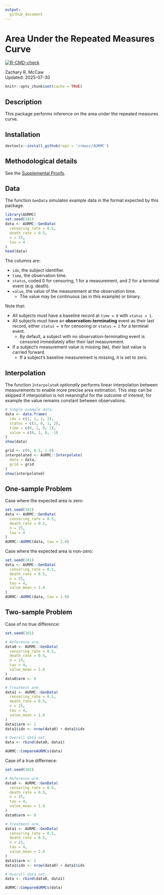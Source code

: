 ```yaml
---
output: 
  github_document
--- 
```


# Area Under the Repeated Measures Curve

<!-- badges: start -->
[![R-CMD-check](https://github.com/zrmacc/AURMC/actions/workflows/R-CMD-check.yaml/badge.svg)](https://github.com/zrmacc/AURMC/actions/workflows/R-CMD-check.yaml)
<!-- badges: end -->

Zachary R. McCaw <br>
Updated: 2025-07-30

```r
knitr::opts_chunk$set(cache = TRUE)
```

## Description

This package performs inference on the area under the repeated measures curve.

## Installation

```R
devtools::install_github(repo = 'zrmacc/AURMC')
```

## Methodological details

See the [Supplemental Proofs](docs/supplemental-proofs.pdf).

## Data

The function `GenData` simulates example data in the format expected by this package. 

```R
library(AURMC)
set.seed(101)
data <- AURMC::GenData(
  censoring_rate = 0.5,
  death_rate = 0.5,
  n = 25,
  tau = 4
)
head(data)
```

The columns are:

* `idx`, the subject identifier. 
* `time`, the observation time. 
* `status`, coded 0 for censoring, 1 for a measurement, and 2 for a terminal event (e.g. death).
* `value`, the value of the measurement at the observation time. 
  - The value may be continuous (as in this example) or binary. 

Note that:

* All subjects must have a baseline record at `time = 0` with `status = 1`.
* All subjects must have an **observation-terminating** event as their last record, either `status = 0` for censoring or `status = 2` for a terminal event.
  - By default, a subject with no observation-terminating event is censored immediately after their last measurement.
* If a subject's measurement value is missing (`NA`), their last value is carried forward.
  - If a subject's baseline measurement is missing, it is set to zero.

## Interpolation

The function `InterpolateR` *optionally* performs linear interpolation between measurements to enable more precise area estimation. This step can be skipped if interpolation is not meaningful for the outcome of interest, for example the value remains constant between observations. 
```r
# Simple example data.
data <- data.frame(
  idx = c(1, 1, 2, 2),
  status = c(1, 0, 1, 2),
  time = c(0, 1, 0, 1),
  value = c(0, 1, 0, -1)
)
show(data)
```

```r
grid <- c(0, 0.5, 1.0)
interpolated <- AURMC::Interpolate(
  data = data,
  grid = grid
)
show(interpolated)
```

## One-sample Problem

Case where the expected area is zero:
```r
set.seed(101)
data <- AURMC::GenData(
  censoring_rate = 0.5,
  death_rate = 0.5,
  n = 25,
  tau = 4
)
AURMC::AURMC(data, tau = 2.0)
```

Case where the expected area is non-zero:
```r
set.seed(101)
data <- AURMC::GenData(
  censoring_rate = 0.5,
  death_rate = 0.5,
  n = 25,
  tau = 4,
  value_mean = 1.0
)
AURMC::AURMC(data, tau = 2.0)
```

## Two-sample Problem

Case of no true difference:
```r
set.seed(102)

# Reference arm.
data0 <- AURMC::GenData(
  censoring_rate = 0.5,
  death_rate = 0.5,
  n = 25,
  tau = 4,
  value_mean = 1.0
)
data0$arm <- 0

# Treatment arm.
data1 <- AURMC::GenData(
  censoring_rate = 0.5,
  death_rate = 0.5,
  n = 25,
  tau = 4,
  value_mean = 1.0
)
data1$arm <- 1
data1$idx <- nrow(data0) + data1$idx

# Overall data set.
data <- rbind(data0, data1)

AURMC::CompareAURMCs(data)
```

Case of a true differnece:
```r
set.seed(102)

# Reference arm.
data0 <- AURMC::GenData(
  censoring_rate = 0.5,
  death_rate = 0.5,
  n = 25,
  tau = 4,
  value_mean = 1.0
)
data0$arm <- 0

# Treatment arm.
data1 <- AURMC::GenData(
  censoring_rate = 0.5,
  death_rate = 0.5,
  n = 25,
  tau = 4,
  value_mean = 2.0
)
data1$arm <- 1
data1$idx <- nrow(data0) + data1$idx

# Overall data set.
data <- rbind(data0, data1)

AURMC::CompareAURMCs(data)
```
